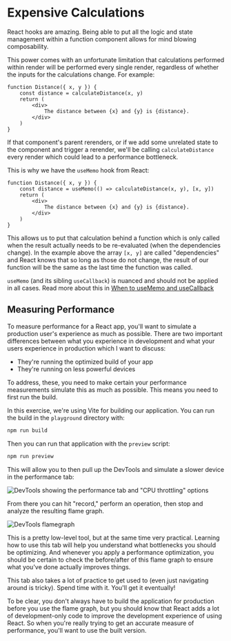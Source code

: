# Expensive Calculations

<EpicVideo url="https://www.epicreact.dev/workshops/react-performance/intro-to-expensive-calculations" />

React hooks are amazing. Being able to put all the logic and state management
within a function component allows for mind blowing composability.

This power comes with an unfortunate limitation that calculations performed
within render will be performed every single render, regardless of whether the
inputs for the calculations change. For example:

```tsx
function Distance({ x, y }) {
	const distance = calculateDistance(x, y)
	return (
		<div>
			The distance between {x} and {y} is {distance}.
		</div>
	)
}
```

If that component's parent rerenders, or if we add some unrelated state to the
component and trigger a rerender, we'll be calling `calculateDistance` every
render which could lead to a performance bottleneck.

This is why we have the `useMemo` hook from React:

```tsx
function Distance({ x, y }) {
	const distance = useMemo(() => calculateDistance(x, y), [x, y])
	return (
		<div>
			The distance between {x} and {y} is {distance}.
		</div>
	)
}
```

This allows us to put that calculation behind a function which is only called
when the result actually needs to be re-evaluated (when the dependencies
change). In the example above the array `[x, y]` are called "dependencies" and
React knows that so long as those do not change, the result of our function will
be the same as the last time the function was called.

`useMemo` (and its sibling `useCallback`) is nuanced and should not be applied
in all cases. Read more about this in
[When to useMemo and useCallback](https://kentcdodds.com/blog/usememo-and-usecallback)

## Measuring Performance

To measure performance for a React app, you'll want to simulate a production
user's experience as much as possible. There are two important differences
between what you experience in development and what your users experience in
production which I want to discuss:

- They're running the optimized build of your app
- They're running on less powerful devices

To address, these, you need to make certain your performance measurements
simulate this as much as possible. This means you need to first run the build.

In this exercise, we're using Vite for building our application. You can run
the build in the `playground` directory with:

```sh nonumber
npm run build
```

Then you can run that application with the `preview` script:

```sh nonumber
npm run preview
```

This will allow you to then pull up the DevTools and simulate a slower device
in the performance tab:

![DevTools showing the performance tab and "CPU throttling" options](/img/performance-cpu-slowdown.png)

From there you can hit "record," perform an operation, then stop and analyze the
resulting flame graph.

![DevTools flamegraph](/img/flame-graph.png)

This is a pretty low-level tool, but at the same time very practical. Learning
how to use this tab will help you understand what bottlenecks you should be
optimizing. And whenever you apply a performance optimization, you should be
certain to check the before/after of this flame graph to ensure what you've done
actually improves things.

This tab also takes a lot of practice to get used to (even just navigating
around is tricky). Spend time with it. You'll get it eventually!

<callout-info>
	To be clear, you don't always have to build the application for production
	before you use the flame graph, but you should know that React adds a lot of
	development-only code to improve the development experience of using React. So
	when you're really trying to get an accurate measure of performance, you'll
	want to use the built version.
</callout-info>
